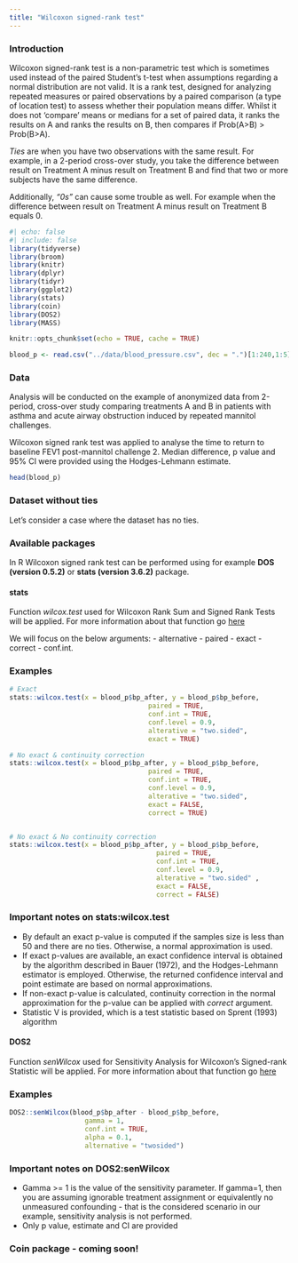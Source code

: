 ```yaml
---
title: "Wilcoxon signed-rank test"
---
```


### **Introduction**

Wilcoxon signed-rank test is a non-parametric test which is sometimes used instead of the paired Student's t-test when assumptions regarding a normal distribution are not valid. It is a rank test, designed for analyzing repeated measures or paired observations by a paired comparison (a type of location test) to assess whether their population means differ. Whilst it does not 'compare' means or medians for a set of paired data, it ranks the results on A and ranks the results on B, then compares if Prob(A\>B) \> Prob(B\>A).

*Ties* are when you have two observations with the same result. For example, in a 2-period cross-over study, you take the difference between result on Treatment A minus result on Treatment B and find that two or more subjects have the same difference.

Additionally, *"0s"* can cause some trouble as well. For example when the difference between result on Treatment A minus result on Treatment B equals 0.

```r
#| echo: false
#| include: false
library(tidyverse)
library(broom)
library(knitr)
library(dplyr)
library(tidyr)
library(ggplot2)
library(stats)
library(coin)
library(DOS2)
library(MASS)

knitr::opts_chunk$set(echo = TRUE, cache = TRUE)

blood_p <- read.csv("../data/blood_pressure.csv", dec = ".")[1:240,1:5]

```

### Data {.unnumbered}

Analysis will be conducted on the example of anonymized data from 2-period, cross-over study comparing treatments A and B in patients with asthma and acute airway obstruction induced by repeated mannitol challenges.

Wilcoxon signed rank test was applied to analyse the time to return to baseline FEV1 post-mannitol challenge 2. Median difference, p value and 95% CI were provided using the Hodges-Lehmann estimate.

```r
head(blood_p)
```

### Dataset without ties {.unnumbered}

Let's consider a case where the dataset has no ties.

### Available packages {.unnumbered}

In R Wilcoxon signed rank test can be performed using for example **DOS (version 0.5.2)** or **stats (version 3.6.2)** package.

#### stats {.unnumbered}

Function *wilcox.test* used for Wilcoxon Rank Sum and Signed Rank Tests will be applied. For more information about that function go [here](https://www.rdocumentation.org/packages/stats/versions/3.6.2/topics/wilcox.test)

We will focus on the below arguments: - alternative - paired - exact - correct - conf.int.

### Examples {.unnumbered}

```r
# Exact 
stats::wilcox.test(x = blood_p$bp_after, y = blood_p$bp_before, 
                                   paired = TRUE, 
                                   conf.int = TRUE, 
                                   conf.level = 0.9, 
                                   alterative = "two.sided", 
                                   exact = TRUE)

# No exact & continuity correction
stats::wilcox.test(x = blood_p$bp_after, y = blood_p$bp_before, 
                                   paired = TRUE, 
                                   conf.int = TRUE, 
                                   conf.level = 0.9, 
                                   alterative = "two.sided", 
                                   exact = FALSE, 
                                   correct = TRUE)


# No exact & No continuity correction
stats::wilcox.test(x = blood_p$bp_after, y = blood_p$bp_before, 
                                     paired = TRUE, 
                                     conf.int = TRUE, 
                                     conf.level = 0.9, 
                                     alterative = "two.sided" , 
                                     exact = FALSE, 
                                     correct = FALSE)

```

### Important notes on stats:wilcox.test {.unnumbered}

-   By default an exact p-value is computed if the samples size is less than 50 and there are no ties. Otherwise, a normal approximation is used.
-   If exact p-values are available, an exact confidence interval is obtained by the algorithm described in Bauer (1972), and the Hodges-Lehmann estimator is employed. Otherwise, the returned confidence interval and point estimate are based on normal approximations.
-   If non-exact p-value is calculated, continuity correction in the normal approximation for the p-value can be applied with *correct* argument.
-   Statistic V is provided, which is a test statistic based on Sprent (1993) algorithm

#### DOS2 {.unnumbered}

Function *senWilcox* used for Sensitivity Analysis for Wilcoxon's Signed-rank Statistic will be applied. For more information about that function go [here](https://www.rdocumentation.org/packages/DOS/versions/1.0.0/topics/senWilcox)

### Examples {.unnumbered}

```r
DOS2::senWilcox(blood_p$bp_after - blood_p$bp_before, 
                   gamma = 1, 
                   conf.int = TRUE, 
                   alpha = 0.1, 
                   alternative = "twosided")
```

### Important notes on DOS2:senWilcox {.unnumbered}

-   Gamma \>= 1 is the value of the sensitivity parameter. If gamma=1, then you are assuming ignorable treatment assignment or equivalently no unmeasured confounding - that is the considered scenario in our example, sensitivity analysis is not performed.
-   Only p value, estimate and CI are provided

### Coin package - coming soon! {.unnumbered}
